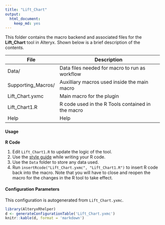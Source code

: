 ```yaml
---
title: "Lift_Chart"
output: 
  html_document: 
    keep_md: yes
---
```


This folder contains the macro backend and associated files for the **Lift_Chart** tool in Alteryx. Shown below is a brief description of the contents. 

| File                   | Description                                       |
|----------------------  |---------------------------------------------------|
| Data/                  | Data files needed for macro to run as workflow    |
| Supporting_Macros/     | Auxilliary macros used inside the main macro      |       
| Lift_Chart.yxmc  | Main macro for the plugin                         | 
| Lift_Chart1.R    | R code used in the R Tools contained in the macro |
| Help                   | Help                                              |


#### Usage

__R Code__

1. Edit `Lift_Chart1.R` to update the logic of the tool. 
2. Use the [style guide](Style_Guide.md) while writing your R code. 
3. Use the `Data` folder to store any data used. 
4. Run `insertRcode("Lift_Chart.yxmc", "Lift_Chart1.R")` to insert R code back into the macro. Note that you will have to close and reopen the macro for the changes in the R tool to take effect.

#### Configuration Parameters

This configuration is autogenerated from `Lift_Chart.yxmc`.


```r
library(AlteryxRhelper)
d <- generateConfigurationTable('Lift_Chart.yxmc')
knitr::kable(d, format = 'markdown')
```
